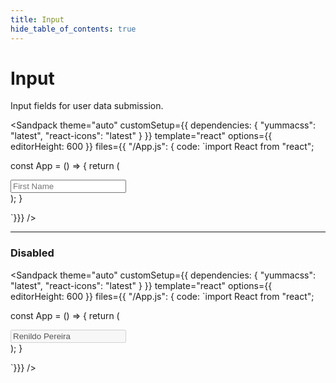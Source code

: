 ```yaml
---
title: Input
hide_table_of_contents: true
---
```



# Input

Input fields for user data submission.

<Sandpack
theme="auto"
customSetup={{ dependencies: { "yummacss": "latest", "react-icons": "latest" } }}
template="react"
options={{ editorHeight: 600 }}
files={{ "/App.js": {
code: `import React from "react";

const App = () => {
   return (
      <div className="ins h-1/1">
         <input className="bc-l-gray-6 bg-white p-1 rad-1 t-d-gray-4" placeholder="First Name"></input>
      </div>
   );
}

`}}}
/>

---

### Disabled

<Sandpack
theme="auto"
customSetup={{ dependencies: { "yummacss": "latest", "react-icons": "latest" } }}
template="react"
options={{ editorHeight: 600 }}
files={{ "/App.js": {
code: `import React from "react";

const App = () => {
   return (
      <div className="ins h-1/1">
         <input className="c-na bc-l-gray-6 o-50 p-1 rad-1 t-d-gray-4" placeholder="First Name" value="Renildo Pereira" disabled></input>
      </div>
   );
}

`}}}
/>